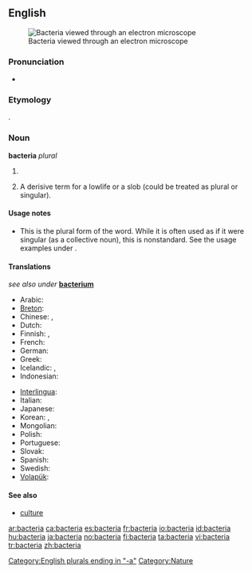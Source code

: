 {{see|Bacteria}}
==English==
[[Image:Escherichia Coli NIAID.jpg|thumb|Bacteria viewed through an electron microscope]]

===Pronunciation===
*{{a|US}} {{IPA|/bækˈtɪɻ.i.ə/}}

===Etymology===
{{AGr.}} {{term|sc=polytonic|βακτήριος|tr=baktērios||small stick|lang=grc}}.

===Noun===
'''bacteria''' ''plural''

# {{microbiology}} {{plural of|[[bacterium]]}}
# {{pejorative}} A derisive term for a lowlife or a slob (could be treated as plural or singular).

====Usage notes====
*This is the plural form of the word.  While it is often used as if it were singular (as a collective noun), this is nonstandard.  See the usage examples under {{term|bacterium}}.

<!--is there any point in having translations on this page?-->

====Translations====
''see also under'' '''[[bacterium]]'''
{{trans-top|bacteria}}
* Arabic: {{t|ar|جراثيم}}
* [[Breton]]: {{t|br|bakteri}} {{qualifier|collective noun}} {{t|br|bakterienn|f|s}}
* Chinese: {{t|zh|細菌}}, {{t|zh|细菌}}
* Dutch: {{t|nl|bacteriën}}
* Finnish: {{t|fi|bakteerikanta}} {{qualifier|collective noun}}, {{t|fi|bakteerit}} {{qualifier|plural}}
* French: {{t+|fr|bactéries|f|p}}
* German: {{t|de|Bakterien}}
* Greek: {{t|el|βακτήρια|n|p|sc=Grek|tr=vaktíria}}
* Icelandic: {{t|is|gerlar|n|p}}, {{t|is|bakteríur|n|p}}
* Indonesian: {{t+|id|bakteri|xs=Indonesian}}
{{trans-mid}}
* [[Interlingua]]: {{t|ia|bacterios}}
* Italian: {{t+|it|batteri|m|p}}
* Japanese: {{t|ja|細菌|tr=[[さいきん]], saikin}}
* Korean: {{t|ko|세균|tr=segyun}}, {{t|ko|박테리아|tr=bagteria}}
* Mongolian: {{t|mn|нян|tr=nian}}
* Polish: {{t+|pl|bakterie}}
* Portuguese: {{t|pt|bactérias}}
* Slovak: {{t|sk|baktérie|f|p}}
* Spanish: {{t|es|bacterias}}
* Swedish: {{t+|sv|bakterier}}
* [[Volapük]]: {{t|vo|bakters}}
{{trans-bottom}}

====See also====
*[[culture]] {{qualifier|collective noun}}

[[Category:English plurals ending in "-a"]]
[[Category:Nature]]

[[ar:bacteria]]
[[ca:bacteria]]
[[es:bacteria]]
[[fr:bacteria]]
[[io:bacteria]]
[[id:bacteria]]
[[hu:bacteria]]
[[ja:bacteria]]
[[no:bacteria]]
[[fi:bacteria]]
[[ta:bacteria]]
[[vi:bacteria]]
[[tr:bacteria]]
[[zh:bacteria]]